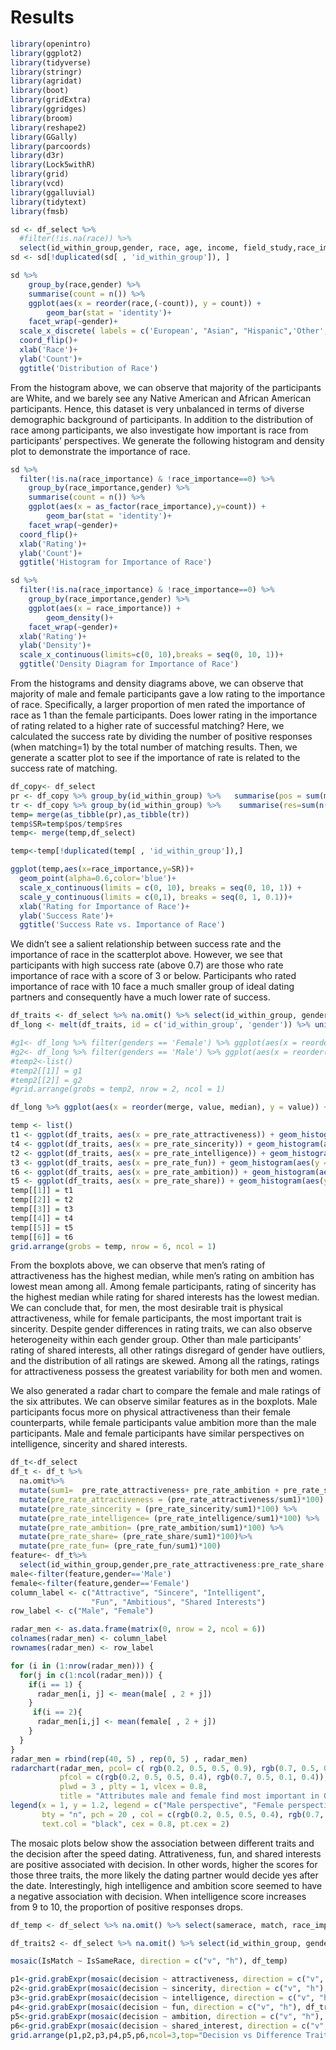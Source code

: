 # Results

```r
library(openintro)
library(ggplot2)
library(tidyverse)
library(stringr)
library(agridat)
library(boot)
library(gridExtra)
library(ggridges)
library(broom)
library(reshape2)
library(GGally)
library(parcoords)
library(d3r)
library(Lock5withR)
library(grid)
library(vcd)
library(ggalluvial)
library(tidytext)
library(fmsb)
```


```r
sd <- df_select %>% 
  #filter(!is.na(race)) %>% 
  select(id_within_group,gender, race, age, income, field_study,race_importance,samerace,match)
sd <- sd[!duplicated(sd[ , 'id_within_group']), ] 
```

```r
sd %>% 
	group_by(race,gender) %>% 
	summarise(count = n()) %>% 
	ggplot(aes(x = reorder(race,(-count)), y = count)) + 
		geom_bar(stat = 'identity')+
    facet_wrap(~gender)+
  scale_x_discrete( labels = c('European', "Asian", "Hispanic",'Other','African American','Native American'))+
  coord_flip()+
  xlab('Race')+
  ylab('Count')+
  ggtitle('Distribution of Race')
```

From the histogram above, we can observe that majority of the participants are White, and we barely see any Native American and African American participants. Hence, this dataset is very unbalanced in terms of diverse demographic background of participants. In addition to the distribution of race among participants, we also investigate how important is race from participants' perspectives. We generate the following histogram and density plot to demonstrate the importance of race.

```r
sd %>% 
  filter(!is.na(race_importance) & !race_importance==0) %>%
	group_by(race_importance,gender) %>% 
	summarise(count = n()) %>% 
	ggplot(aes(x = as_factor(race_importance),y=count)) + 
		geom_bar(stat = 'identity')+
    facet_wrap(~gender)+
  coord_flip()+
  xlab('Rating')+
  ylab('Count')+
  ggtitle('Histogram for Importance of Race')
```

```r
sd %>% 
  filter(!is.na(race_importance) & !race_importance==0) %>%
	group_by(race_importance,gender) %>% 
	ggplot(aes(x = race_importance)) + 
		geom_density()+
    facet_wrap(~gender)+
  xlab('Rating')+
  ylab('Density')+
  scale_x_continuous(limits=c(0, 10),breaks = seq(0, 10, 1))+
  ggtitle('Density Diagram for Importance of Race')
```

From the histograms and density diagrams above, we can observe that majority of male and female participants gave a low rating to the importance of race. Specifically, a larger proportion of men rated the importance of race as 1 than the female participants. Does lower rating in the importance of rating related to a higher rate of successful matching? Here, we calculated the success rate by dividing the number of positive responses (when matching=1) by the total number of matching results. Then, we generate a scatter plot to see if the importance of rate is related to the success rate of matching.
```r
df_copy<- df_select
pr <- df_copy %>% group_by(id_within_group) %>%   summarise(pos = sum(match))
tr <- df_copy %>% group_by(id_within_group) %>%    summarise(res=sum(n()))
temp= merge(as_tibble(pr),as_tibble(tr))
temp$SR=temp$pos/temp$res
temp<- merge(temp,df_select)
```

```r
temp<-temp[!duplicated(temp[ , 'id_within_group']),]

ggplot(temp,aes(x=race_importance,y=SR))+
  geom_point(alpha=0.6,color='blue')+
  scale_x_continuous(limits = c(0, 10), breaks = seq(0, 10, 1)) +
  scale_y_continuous(limits = c(0,1), breaks = seq(0, 1, 0.1))+
  xlab('Rating for Importance of Race')+
  ylab('Success Rate')+
  ggtitle('Success Rate vs. Importance of Race')
```

We didn't see a salient relationship between success rate and the importance of race in the scatterplot above. However, we see that participants with high success rate (above 0.7) are those who rate importance of race with a score of 3 or below. Participants who rated importance of race with 10 face a much smaller group of ideal dating partners and consequently have a much lower rate of success.

```r
df_traits <- df_select %>% na.omit() %>% select(id_within_group, gender, pre_rate_attractiveness, pre_rate_sincerity, pre_rate_intelligence, pre_rate_fun, pre_rate_ambition, pre_rate_share) %>% unique(by = id_within_group)
df_long <- melt(df_traits, id = c('id_within_group', 'gender')) %>% unite('merge', c(gender,variable), remove = TRUE)

#g1<- df_long %>% filter(genders == 'Female') %>% ggplot(aes(x = reorder(variable, value, median), y = value)) + #geom_boxplot() + scale_y_continuous(limits = c(0, 100))
#g2<- df_long %>% filter(genders == 'Male') %>% ggplot(aes(x = reorder(variable, value, median), y = value)) + geom_boxplot()  + scale_y_continuous(limits = c(0, 100))
#temp2<-list()
#temp2[[1]] = g1
#temp2[[2]] = g2
#grid.arrange(grobs = temp2, nrow = 2, ncol = 1)

df_long %>% ggplot(aes(x = reorder(merge, value, median), y = value)) + geom_boxplot()  + scale_y_continuous(limits = c(0, 100)) + coord_flip()+ggtitle('Boxplots for Traits')
```


```r

temp <- list()
t1 <- ggplot(df_traits, aes(x = pre_rate_attractiveness)) + geom_histogram(aes(y = ..density..),binwidth = 5) + xlim(0,100) + geom_density(color = 'red') + facet_wrap(~gender)
t4 <- ggplot(df_traits, aes(x = pre_rate_sincerity)) + geom_histogram(aes(y = ..density..),binwidth = 5) + xlim(0,100) + geom_density(color = 'red') + facet_wrap(~gender)
t2 <- ggplot(df_traits, aes(x = pre_rate_intelligence)) + geom_histogram(aes(y = ..density..),binwidth = 5) + xlim(0,100) + geom_density(color = 'red') + facet_wrap(~gender)
t3 <- ggplot(df_traits, aes(x = pre_rate_fun)) + geom_histogram(aes(y = ..density..),binwidth = 5) + xlim(0,100) + geom_density(color = 'red') + facet_wrap(~gender) 
t6 <- ggplot(df_traits, aes(x = pre_rate_ambition)) + geom_histogram(aes(y = ..density..),binwidth = 5) + xlim(0,100) + geom_density(color = 'red') + facet_wrap(~gender)
t5 <- ggplot(df_traits, aes(x = pre_rate_share)) + geom_histogram(aes(y = ..density..),binwidth = 5) + xlim(0,100) + geom_density(color = 'red') + facet_wrap(~gender)
temp[[1]] = t1
temp[[2]] = t2
temp[[3]] = t3
temp[[4]] = t4
temp[[5]] = t5
temp[[6]] = t6
grid.arrange(grobs = temp, nrow = 6, ncol = 1)
```

From the boxplots above, we can observe that men's rating of attractiveness has the highest median, while men's rating on ambition has lowest mean among all. Among female participants, rating of sincerity has the highest median while rating for shared interests has the lowest median. We can conclude that, for men, the most desirable trait is physical attractiveness, while for female participants, the most important trait is sincerity. Despite gender differences in rating traits, we can also observe heterogeneity within each gender group. Other than male participants' rating of shared interests, all other ratings disregard of gender have outliers, and the distribution of all ratings are skewed. Among all the ratings, ratings for attractiveness possess the greatest variability for both men and women. 

We also generated a radar chart to compare the female and male ratings of the six attributes. We can observe similar features as in the boxplots. Male participants focus more on physical attractiveness than their female counterparts, while female participants value ambition more than the male participants. Male and female participants have similar perspectives on intelligence, sincerity and shared interests.
```r
df_t<-df_select
df_t <- df_t %>% 
  na.omit%>%
  mutate(sum1=  pre_rate_attractiveness+ pre_rate_ambition + pre_rate_sincerity + pre_rate_fun + pre_rate_share+pre_rate_intelligence) %>%
  mutate(pre_rate_attractiveness = (pre_rate_attractiveness/sum1)*100) %>% 
  mutate(pre_rate_sincerity = (pre_rate_sincerity/sum1)*100) %>% 
  mutate(pre_rate_intelligence= (pre_rate_intelligence/sum1)*100) %>% 
  mutate(pre_rate_ambition= (pre_rate_ambition/sum1)*100) %>% 
  mutate(pre_rate_share= (pre_rate_share/sum1)*100)%>%
  mutate(pre_rate_fun= (pre_rate_fun/sum1)*100)
feature<- df_t%>%
  select(id_within_group,gender,pre_rate_attractiveness:pre_rate_share )
male<-filter(feature,gender=='Male')
female<-filter(feature,gender=='Female')
column_label <- c("Attractive", "Sincere", "Intelligent", 
                  "Fun", "Ambitious", "Shared Interests")
row_label <- c("Male", "Female")
```

```r
radar_men <- as.data.frame(matrix(0, nrow = 2, ncol = 6))
colnames(radar_men) <- column_label
rownames(radar_men) <- row_label

for (i in (1:nrow(radar_men))) {
  for(j in c(1:ncol(radar_men))) {
    if(i == 1) {
      radar_men[i, j] <- mean(male[ , 2 + j])
    }
     if(i == 2){
      radar_men[i,j] <- mean(female[ , 2 + j])
    }  
  }
}
radar_men = rbind(rep(40, 5) , rep(0, 5) , radar_men)
radarchart(radar_men, pcol= c( rgb(0.2, 0.5, 0.5, 0.9), rgb(0.7, 0.5, 0.1, 0.9)), 
           pfcol = c(rgb(0.2, 0.5, 0.5, 0.4), rgb(0.7, 0.5, 0.1, 0.4)),  
           plwd = 3 , plty = 1, vlcex = 0.8, 
           title = "Attributes male and female find most important in Opposite Sex")
legend(x = 1, y = 1.2, legend = c("Male perspective", "Female perspective"), 
       bty = "n", pch = 20 , col = c(rgb(0.2, 0.5, 0.5, 0.4), rgb(0.7, 0.5, 0.1, 0.4)), 
       text.col = "black", cex = 0.8, pt.cex = 2)
```

The mosaic plots below show the association between different traits and the decision after the speed dating. Attrativeness, fun, and shared interests are positive associated with decision. In other words, higher the scores for those three traits, the more likely the dating partner would decide yes after the date. Interestingly, high intelligence and ambition score seemed to have a negative association with decision. When intelligence score increases from 9 to 10, the proportion of positive responses drops. 

```r
df_temp <- df_select %>% na.omit() %>% select(samerace, match, race_importance) %>% mutate(IsSameRace = case_when(samerace == 1 ~ 'True', samerace == 0 ~ 'False'), IsMatch = case_when(match == 1 ~ 'True', match == 0 ~ 'False')) %>% select(-samerace, -match)

df_traits2 <- df_select %>% na.omit() %>% select(id_within_group, gender, decision, attractiveness, sincerity, intelligence, fun, ambition, shared_interest) %>% unique(by = id_within_group) %>% mutate(decision1 = case_when(decision == 1 ~ 'True', decision == 0 ~ 'False')) %>% select(-decision) %>% rename(decision = decision1) %>% filter(attractiveness == floor(attractiveness),sincerity == floor(sincerity),intelligence == floor(intelligence),fun == floor(fun),ambition == floor(ambition),shared_interest == floor(shared_interest))

mosaic(IsMatch ~ IsSameRace, direction = c("v", "h"), df_temp)
```


```r
p1<-grid.grabExpr(mosaic(decision ~ attractiveness, direction = c("v", "h"), df_traits2))
p2<-grid.grabExpr(mosaic(decision ~ sincerity, direction = c("v", "h"), df_traits2))
p3<-grid.grabExpr(mosaic(decision ~ intelligence, direction = c("v", "h"), df_traits2))
p4<-grid.grabExpr(mosaic(decision ~ fun, direction = c("v", "h"), df_traits2))
p5<-grid.grabExpr(mosaic(decision ~ ambition, direction = c("v", "h"), df_traits2))
p6<-grid.grabExpr(mosaic(decision ~ shared_interest, direction = c("v", "h"), df_traits2))
grid.arrange(p1,p2,p3,p4,p5,p6,ncol=3,top="Decision vs Difference Traits")
```